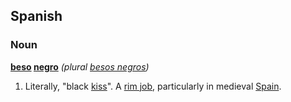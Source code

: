 ==Spanish==
===Noun===
'''[[beso]] [[negro]]''' ''(plural [[besos negros]])''

# Literally, "black [[kiss]]". A [[rim job]], particularly in medieval [[Spain]].

{{rfv}}